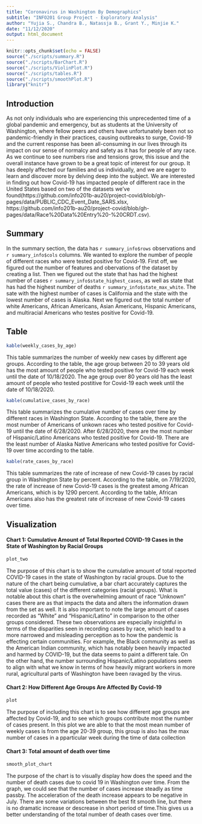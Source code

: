 ```yaml
---
title: "Coronavirus in Washington By Demographics"
subtitle: "INFO201 Group Project - Exploratory Analysis"
author: "Yujia S., Chandra B., Natassja B., Grant Y., Minjie K."
date: "11/12/2020"
output: html_document
---
```


```r
knitr::opts_chunk$set(echo = FALSE)
source("./scripts/summary.R")
source("./scripts/BarChart.R")
source("./scripts/ViolinPlot.R")
source("./scripts/tables.R")
source("./scripts/smoothPlot.R")
library("knitr")
```

## Introduction
As not only individuals who are experiencing this unprecedented time of a global pandemic and emergency, but as students at the University of Washington, where fellow peers and others have unfortunately been not so pandemic-friendly in their practices, causing outbreaks to surge, Covid-19 and the current response has been all-consuming in our lives through its impact on our sense of normalcy and safety as it has for people of any race. As we continue to see numbers rise and tensions grow, this issue and the overall instance have grown to be a great topic of interest for our group. It has deeply affected our families and us individually, and we are eager to learn and discover more by delving deep into the subject. We are interested in finding out how Covid-19 has impacted people of different race in the United States based on two of the datasets we've found(https://github.com/info201b-au20/project-covid/blob/gh-pages/data/PUBLIC_CDC_Event_Date_SARS.xlsx, https://github.com/info201b-au20/project-covid/blob/gh-pages/data/Race%20Data%20Entry%20-%20CRDT.csv).

## Summary
In the summary section, the data has `r summary_info$rows` observations and `r summary_info$cols` columns. We wanted to explore the number of people of different races who were tested positive for Covid-19. First off, we figured out the number of features and obervations of the dataset by creating a list. Then we figured out the state that has had the highest number of cases `r summary_info$state_highest_cases`, as well as state that has had the highest number of deaths `r summary_info$state_max_white`. The sate with the highest number of cases is California and the state with the lowest number of cases is Alaska. Next we figured out the total number of white Americans, African Americans, Asian Americans, Hispanic Americans, and multiracial Americans who testes positive for Covid-19.

## Table
```r
kable(weekly_cases_by_age)
```
This table summarizes the number of weekly new cases by different age groups. According to the table, the age group between 20 to 39 years old has the most amount of people who tested positive for Covid-19 each week until the date of 10/18/2020. The age group over 80 years old has the least amount of people who tested postitive for Covid-19 each week until the date of 10/18/2020.
```r
kable(cumulative_cases_by_race)
```
This table summarizes the cumulative number of cases over time by different races in Washington State. According to the table, there are the most number of Americans of unkown races who tested positive for Covid-19 until the date of 6/28/2020. After 6/28/2020, there are the most number of Hispanic/Latino Americans who tested positive for Covid-19. There are the least number of Alaska Native Americans who tested positive for Covid-19 over time according to the table.
```r
kable(rate_cases_by_race)
```
This table summarizes the rate of increase of new Covid-19 cases by racial group in Washington State by percent. According to the table, on 7/19/2020, the rate of increase of new Covid-19 cases is the greatest among African Americans, which is by 1290 percent. According to the table, African Americans also has the greatest rate of increase of new Covid-19 cases over time.

## Visualization
#### Chart 1: Cumulative Amount of Total Reported COVID-19 Cases in the State of Washington by Racial Groups
```r
plot_two
```
The purpose of this chart is to show the cumulative amount of total reported COVID-19 cases in the state of Washington by racial groups. Due to the nature of the chart being cumulative, a bar chart accurately captures the total value (cases) of the different categories (racial groups). What is notable about this chart is the overwhelming amount of race “Unknown” cases there are as that impacts the data and alters the information drawn from the set as well. It is also important to note the large amount of cases recorded as “White” and “Hispanic/Latino” in comparison to the other groups considered. These two observations are especially insightful in terms of the disparities seen in recording cases by race, which lead to a more narrowed and misleading perception as to how the pandemic is effecting certain communities. For example, the Black community as well as the American Indian community, which has notably been heavily impacted and harmed by COVID-19, but the data seems to paint a different tale. On the other hand, the number surrounding Hispanic/Latino populations seem to align with what we know in terms of how heavily migrant workers in more rural, agricultural parts of Washington have been ravaged by the virus.

#### Chart 2: How Different Age Groups Are Affected By Covid-19
```r
plot
```
The purpose of including this chart is to see how different age groups are affected by Covid-19, and to see which groups contribute most the number of cases present. In this plot we are able to that the most mean number of weekly cases is from the age 20-39 group, this group is also has the max number of cases in a pparticular week during the time of data collection

#### Chart 3: Total amount of death over time
```r
smooth_plot_chart
```
The purpose of the chart is to visually display how does the speed and the number of death cases due to covid 19 in Washington over time. From the graph, we could see that the number of cases increase steadly as time passby. The acceleration of the death increase appears to be negative in July. There are some variations between the best fit smooth line, but there is no dramatic increase or descrease in short period of time.This gives us a better understanding of the total number of death cases over time. 

